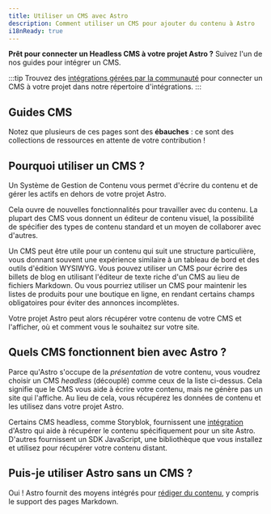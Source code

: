 ```yaml
---
title: Utiliser un CMS avec Astro
description: Comment utiliser un CMS pour ajouter du contenu à Astro
i18nReady: true
---
```




**Prêt pour connecter un Headless CMS à votre projet Astro ?** Suivez l'un de nos guides pour intégrer un CMS.

:::tip
Trouvez des [intégrations gérées par la communauté](https://astro.build/integrations/?search=cms) pour connecter un CMS à votre projet dans notre répertoire d'intégrations. 
:::

## Guides CMS

Notez que plusieurs de ces pages sont des **ébauches** : ce sont des collections de ressources en attente de votre contribution !

<CMSGuidesNav />

## Pourquoi utiliser un CMS ?

Un Système de Gestion de Contenu vous permet d'écrire du contenu et de gérer les actifs en dehors de votre projet Astro.

Cela ouvre de nouvelles fonctionnalités pour travailler avec du contenu. La plupart des CMS vous donnent un éditeur de contenu visuel, la possibilité de spécifier des types de contenu standard et un moyen de collaborer avec d'autres.

Un CMS peut être utile pour un contenu qui suit une structure particulière, vous donnant souvent une expérience similaire à un tableau de bord et des outils d'édition WYSIWYG. Vous pouvez utiliser un CMS pour écrire des billets de blog en utilisant l'éditeur de texte riche d'un CMS au lieu de fichiers Markdown. Ou vous pourriez utiliser un CMS pour maintenir les listes de produits pour une boutique en ligne, en rendant certains champs obligatoires pour éviter des annonces incomplètes.

Votre projet Astro peut alors récupérer votre contenu de votre CMS et l'afficher, où et comment vous le souhaitez sur votre site.


## Quels CMS fonctionnent bien avec Astro ?

Parce qu'Astro s'occupe de la _présentation_ de votre contenu, vous voudrez choisir un CMS _headless_ (découplé) comme ceux de la liste ci-dessus. Cela signifie que le CMS vous aide à écrire votre contenu, mais ne génère pas un site qui l'affiche. Au lieu de cela, vous récupérez les données de contenu et les utilisez dans votre projet Astro.

Certains CMS headless, comme Storyblok, fournissent une [intégration](/fr/guides/integrations-guide/) d'Astro qui aide à récupérer le contenu spécifiquement pour un site Astro. D'autres fournissent un SDK JavaScript, une bibliothèque que vous installez et utilisez pour récupérer votre contenu distant.

## Puis-je utiliser Astro sans un CMS ?

Oui ! Astro fournit des moyens intégrés pour [rédiger du contenu](/fr/guides/content/), y compris le support des pages Markdown.



